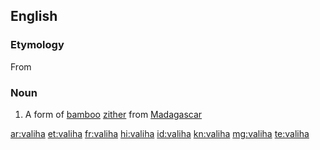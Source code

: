{{also|Valiha}}
==English==

===Etymology===
From {{etyl|mg|en}}

===Noun===
{{wikipedia}}
{{en-noun}}

# {{context|musici|lang=en}} A form of [[bamboo]] [[zither]] from [[Madagascar]]

[[ar:valiha]]
[[et:valiha]]
[[fr:valiha]]
[[hi:valiha]]
[[id:valiha]]
[[kn:valiha]]
[[mg:valiha]]
[[te:valiha]]